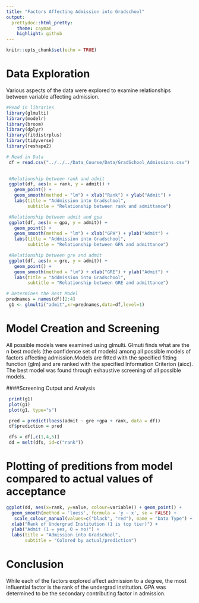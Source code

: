 ```yaml
---
title: "Factors Affecting Admission into Gradschool"
output:
  prettydoc::html_pretty:
    theme: cayman
    highlight: github
---
```



```r
knitr::opts_chunk$set(echo = TRUE)
```
# Data Exploration
Various aspects of the data were explored to examine relationships between variable affecting admission.

```r
#Read in libraries
library(glmulti)
library(modelr)
library(broom)
library(dplyr)
library(fitdistrplus)
library(tidyverse)
library(reshape2)

# Read in Data
 df = read.csv("../../../Data_Course/Data/GradSchool_Admissions.csv")
 
```

```r
 #Relationship between rank and admit
 ggplot(df, aes(x = rank, y = admit)) +
   geom_point() +
   geom_smooth(method = "lm") + xlab("Rank") + ylab("Admit") +
   labs(title = "Addmission into Gradschool",
        subtitle = "Relationship between rank and admittance")
```
 
```r
 #Relationship between admit and gpa
 ggplot(df, aes(x = gpa, y = admit)) +
   geom_point() +
   geom_smooth(method = "lm") + xlab("GPA") + ylab("Admit") +
   labs(title = "Addmission into Gradschool",
        subtitle = "Relationship between GPA and admittance")
```
 
```r
 #Relationship between gre and admit
 ggplot(df, aes(x = gre, y = admit)) +
   geom_point() +
   geom_smooth(method = "lm") + xlab("GRE") + ylab("Admit") +
   labs(title = "Addmission into Gradschool",
        subtitle = "Relationship between GRE and admittance")
```

```r
# Determines the Best Model
prednames = names(df)[2:4] 
 g1 <- glmulti("admit",xr=prednames,data=df,level=1)
```

# Model Creation and Screening
All possible models were examined using glmulti. Glmuti finds what are the n best models (the confidence set of models) among all possible models of factors affecting admission.Models are fitted with the specified fitting function (glm) and are ranked with the specified Information Criterion (aicc). The best model was found through exhaustive screening of all possible models.

####Screening Output and Analysis
 
```r
 print(g1)
 plot(g1)
 plot(g1, type="s")
```

```r
 pred = predict(loess(admit ~ gre +gpa + rank, data = df))
 df$prediction = pred

 dfs = df[,c(1,4,5)]
 dd = melt(dfs, id=c("rank"))
```
# Plotting of preditions from model compared to actual values of acceptance
 
```r
ggplot(dd, aes(x=rank, y=value, colour=variable)) + geom_point() + 
  geom_smooth(method = 'loess', formula = 'y ~ x', se = FALSE) +
   scale_colour_manual(values=c("black", "red"), name = "Data Type") + 
  xlab("Rank of Undergrad Institution (1 is top tier)") + 
  ylab("Admit (1 = yes, 0 = no)") +
  labs(title = "Admission into Gradschool",
       subtitle = "Colored by actual/prediction")
```

# Conclusion
While each of the factors explored affect admission to a degree, the most influential factor is the rank of the undergrad institution. GPA was determined to be the secondary contributing factor in admission.